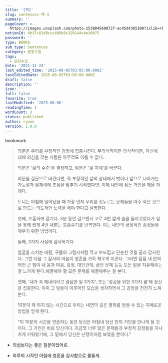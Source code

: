 ```yaml
---
title: '[책]'
slug: sentences-책-3
summary: ''
pageCover: >-
  https://images.unsplash.com/photo-1538045698727-ac45d4365100?ixlib=rb-4.0.3&q=85&fm=jpg&crop=entropy&cs=srgb
notionId: 4b37c81d8ccc406b9c320144c4e36b75
password: ''
type: BOOKS
sub_type: Sentences
category: 문장수집
tags:
  - 문장수집
date: '2021-11-24'
last_edited_time: '2025-08-05T03:05:00.000Z'
lastEditedDate: 2025-08-05T03:05:00.000Z
draft: false
description: ''
icon: ''
full: false
favorite: true
lastModified: '2025-08-06'
readingTime: 1
wordCount: 3
status: published
author: ryoon
version: 1.0.0
---
```


bookmark

> 의문은 우리를 부정적인 감정에 집중시킨다. 무의식적이든 의식적이든, 자신에 대해 의심을 갖는 사람은 아무것도 이룰 수 없다.
>
> 의문은 '삶의 수준'을 결정하고, 질문은 '삶 자체'를 바꾼다.
>
>
> 의문을 질문으로 바꿨다면, 즉 부정적인 삶의 상태에서 벗어나 앞으로 나아가는 가능성과 잠재력에 초점을 맞추기 시작했다면, 이제 내안에 잠든 거인을 깨울 차례다.
>
>
> 토니는 아침에 일어났을 때 가장 먼저 우리를 짓누르는 문제들을 아주 작은 것으로 만드는 의도적인 노력을 해야 한다고 설명한다.
>
>
> 첫째, 호흡하며 걷기다. 3분 동안 걸으면서 코로 4번 짧게 숨을 들이쉬었다가 입을 통해 짭게 4번 내뱉는 호흡주기를 반복한다. 이는 내안의 긍정적인 감정들을 깨우기 위한 방법이다.
>
>
> 둘째, 3가지 사실에 감사하기다.
>
>
> 얼굴을 스치는 바람, 구름의 그림자처럼 작고 부드럽고 단순한 것을 골라 감사한다. 그런 다음 그 감사의 마음이 영혼을 가득 채우게 이끈다. 그러면 점점 내 안의 어떤 큰 힘이 내 몸과 마음, 감정, 대인관계, 금전 문제 등등 모든 일을 치유해주는 걸 느끼게 된다.해결해야 할 모든 문제를 해결해주는 걸 본다.
>
>
> 셋째, '내가 꼭 해내리라고 결심한 일 3가지', 또는 '성공을 위한 3가지 꿈'에 정신을 집중한다. 이미 그 일들이 이루어진 모습을 생각하면서 그 감정을 천천히 느껴본다.
>
>
> 10분이 채 되지 않는 시간으로 우리는 내면의 깊은 평화를 얻을 수 있는 지혜로운 방법을 얻게 된다.
>
>
> "이 10분의 시간을 연습하는 동안 당신은 마침내 당신 안의 거인을 만나게 될 것이다. 그 거인은 바로 당신이다. 지금껏 너무 많은 문제들과 부정적 감정들을 지나치게 키워왔기에, 그 밑에서 당신은 난쟁이처럼 보였을 뿐이다."
>
>

+ 의심보다는 좋은 질문이었어로.


+ 하루의 시작인 아침에 영혼을 감사함으로 물들게.

